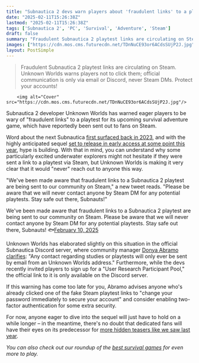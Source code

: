 ```yaml
---
title: "Subnautica 2 devs warn players about 'fraudulent links' to a playtest for its upcoming underwater survival game: 'Stay safe out there, Subnauts!'"
date: "2025-02-11T15:26:38Z"
lastmod: "2025-02-11T15:26:38Z"
tags: ['Subnautica 2', 'PC', 'Survival', 'Adventure', 'Steam']
draft: false
summary: "Fraudulent Subnautica 2 playtest links are circulating on Steam. Unknown Worlds warns players not to click them;  official communication is only via email or Discord, never Steam DMs.  Protect your accounts!"
images: ["https://cdn.mos.cms.futurecdn.net/TDnNuCE93or6ACdsSUjP2J.jpg"]
layout: PostSimple
---
```

> Fraudulent Subnautica 2 playtest links are circulating on Steam. Unknown Worlds warns players not to click them;  official communication is only via email or Discord, never Steam DMs.  Protect your accounts!


        <img alt="Cover" src="https://cdn.mos.cms.futurecdn.net/TDnNuCE93or6ACdsSUjP2J.jpg"/>
        
Subnautica 2 developer Unknown Worlds has warned eager players to be wary of "fraudulent links" to a playtest for its upcoming survival adventure game, which have reportedly been sent out to fans on Steam.

Word about the next Subnautica [<u>first surfaced back in 2023</u>](https://www.gamesradar.com/acclaimed-deep-sea-survival-game-subnautica-is-getting-a-sequel-in-2025/), and with the highly anticipated sequel [<u>set to release in early access at some point this year</u>](https://www.gamesradar.com/games/survival/subnautica-2-the-third-subnautica-game-hits-early-access-in-2025-and-finally-brings-multiplayer-to-the-survival-game-series/), hype is building. With that in mind, you can understand why some particularly excited underwater explorers might not hesitate if they were sent a link to a playtest via Steam, but Unknown Worlds is making it very clear that it would "never" reach out to anyone this way.

"We've been made aware that fraudulent links to a Subnautica 2 playtest are being sent to our community on Steam," a new tweet reads. "Please be aware that we will never contact anyone by Steam DM for any potential playtests. Stay safe out there, Subnauts!"

We've been made aware that fraudulent links to a Subnautica 2 playtest are being sent to our community on Steam. Please be aware that we will never contact anyone by Steam DM for any potential playtests. Stay safe out there, Subnauts! 🐟[February 10, 2025](https://twitter.com/cantworkitout/status/1889011916418244825)

Unknown Worlds has elaborated slightly on this situation in the official Subnautica Discord server, where community manager [<u>Donya Abramo clarifies</u>](https://discord.com/channels/85342800492634112/220252976390995969/1338566163633934336): "Any contact regarding studies or playtests will only ever be sent by email from an Unknown Worlds address." Furthermore, while the devs recently invited players to sign up for a "User Research Participant Pool," the official link to it is only available on the Discord server.

If this warning has come too late for you, Abramo advises anyone who's already clicked one of the fake Steam playtest links to "change your password immediately to secure your account" and consider enabling two-factor authentication for some extra security.

For now, anyone eager to dive into the sequel will just have to hold on a while longer – in the meantime, there's no doubt that dedicated fans will have their eyes on its predecessor for [<u>more hidden teasers like we saw last year</u>](https://www.gamesradar.com/games/survival/subnautica-2-teasers-may-be-hiding-in-plain-sight-in-the-first-underwater-survival-game-as-one-dev-not-so-subtly-hints-that-something-fishy-is-afoot/).

*You can also check out our roundup of the *[<u><em>best survival games</em></u>](https://www.gamesradar.com/best-survival-games/)* for even more to play.*
        